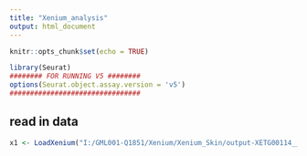 ```yaml
---
title: "Xenium_analysis"
output: html_document
---
```


```r
knitr::opts_chunk$set(echo = TRUE)
```


```r
library(Seurat)
######## FOR RUNNING V5 ########
options(Seurat.object.assay.version = 'v5')
################################

```


## read in data
```r
x1 <- LoadXenium("I:/GML001-Q1851/Xenium/Xenium_Skin/output-XETG00114__0006896__CA_1h__20230906__060936/", fov = "fov")

```